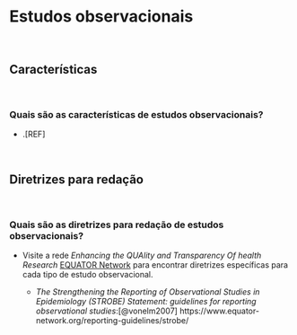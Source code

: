 # **Estudos observacionais** {#estudos-observacionais-cap}

<br>

## Características {#caracteristicas-observacional}

<br>

### Quais são as características de estudos observacionais?

-   .[REF]

<br>

## Diretrizes para redação {#diretrizes-observacional}

<br>

### Quais são as diretrizes para redação de estudos observacionais?

-   Visite a rede *Enhancing the QUAlity and Transparency Of health Research* [EQUATOR Network](https://www.equator-network.org/) para encontrar diretrizes específicas para cada tipo de estudo observacional.

    -   *The Strengthening the Reporting of Observational Studies in Epidemiology (STROBE) Statement: guidelines for reporting observational studies*:[@vonelm2007] https://www.equator-network.org/reporting-guidelines/strobe/

<br>
